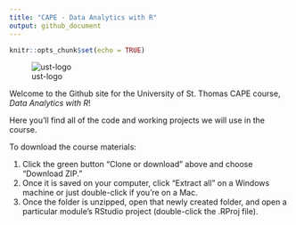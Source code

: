 ```yaml
---
title: "CAPE - Data Analytics with R"
output: github_document
---
```


```r
knitr::opts_chunk$set(echo = TRUE)
```

![ust-logo](ust-logo.jpg)

Welcome to the Github site for the University of St. Thomas CAPE course, *Data Analytics with R*!

Here you'll find all of the code and working projects we will use in the course.

To download the course materials:

1. Click the green button "Clone or download" above and choose "Download ZIP."
2. Once it is saved on your computer, click "Extract all" on a Windows machine or just double-click if you're on a Mac.
3. Once the folder is unzipped, open that newly created folder, and open a particular module's RStudio project (double-click the .RProj file).